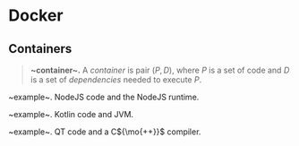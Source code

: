 # Docker

## Containers
> __~container~.__ A _container_ is pair ${(P,D),}$ where ${P}$ is a set of code and ${D}$ is a set of _dependencies_ needed to execute ${P.}$

~example~. NodeJS code and the NodeJS runtime.

~example~. Kotlin code and JVM.

~example~. QT code and a C${\mo{++}}$ compiler.

